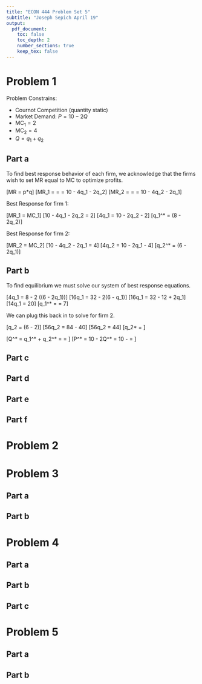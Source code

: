 ```yaml
---
title: "ECON 444 Problem Set 5"
subtitle: "Joseph Sepich April 19"
output:
  pdf_document:
    toc: false
    toc_depth: 2
    number_sections: true
    keep_tex: false
---
```


# Problem 1

Problem Constrains:

* Cournot Competition (quantity static)
* Market Demand: $P = 10 - 2Q$
* $\text{MC}_1 = 2$
* $\text{MC}_2 = 4$
* $Q = q_1 + q_2$

## Part a

To find best response behavior of each firm, we acknowledge that the firms wish to set MR equal to MC to optimize profits.

\[MR = p*q\]
\[MR_1 = \frac{d((10 - 2(q_1 + q_2)) * q_1)}{dq_1} = \frac{d(10q_1 - 2q_1^2-2q_1q_2)}{dq_1} = 10 - 4q_1 - 2q_2\]
\[MR_2 = \frac{d((10 - 2(q_1 + q_2)) * q_2)}{dq_2} = \frac{d(10q_2 - 2q_2^2-2q_2q_1)}{dq_2} = 10 - 4q_2 - 2q_1\]

Best Response for firm 1:

\[MR_1 = MC_1\]
\[10 - 4q_1 - 2q_2 = 2\]
\[4q_1 = 10 - 2q_2 - 2\]
\[q_1^* = \frac14(8 - 2q_2)\]

Best Response for firm 2:

\[MR_2 = MC_2\]
\[10 - 4q_2 - 2q_1 = 4\]
\[4q_2 = 10 - 2q_1 - 4\]
\[q_2^* = \frac14(6 - 2q_1)\]

## Part b

To find equilibrium we must solve our system of best response equations.

\[4q_1 = 8 - 2 (\frac14(6 - 2q_1))\]
\[16q_1 = 32 - 2(6 - q_1)\]
\[16q_1 = 32 - 12 + 2q_1\]
\[14q_1 = 20\]
\[q_1^* = \frac{20}{14} = \frac{10}7\]

We can plug this back in to solve for firm 2.

\[q_2 = \frac14(6 - 2\frac{20}{14})\]
\[56q_2 = 84 - 40\]
\[56q_2 = 44\]
\[q_2* = \frac{11}{14}\]

\[Q^* = q_1^* + q_2^* = \frac{20 + 11}{14} = \frac{31}{14}\]
\[P^* = 10 - 2Q^* = 10 - \frac{31}{7} = \frac{39}{7} \approx 5.57\]

## Part c

## Part d

## Part e

## Part f

# Problem 2

# Problem 3

## Part a

## Part b

# Problem 4

## Part a

## Part b

## Part c

# Problem 5

## Part a

## Part b









